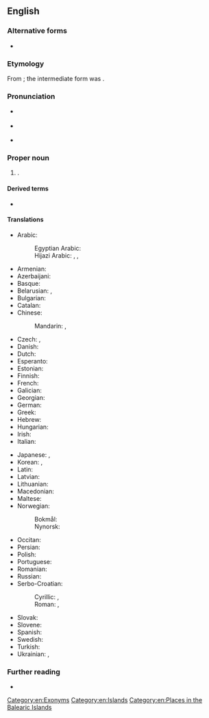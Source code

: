 ==English==

===Alternative forms===
* {{alter|en|Mallorca}}

===Etymology===
From {{bor|en|la|[[īnsula]] [[maior]]|t=larger island}}; the intermediate form was {{m|la||*Maiōrica}}.

===Pronunciation===
* {{a|GA}} {{IPA|en|/məˈjɔɹ.kə/|/məˈd͡ʒɔɹ.kə/}}
* {{a|RP}} {{IPA|en|/məˈjɔː.kə/|/məˈd͡ʒɔː.kə/}}
* {{audio|en|LL-Q1860 (eng)-Vealhurl-Majorca.wav|Audio (UK)}}

===Proper noun===
{{en-proper noun}}

# {{place|en|An <<island>> in the <<sea/Mediterranean>>; largest of the <<autonomous community/Balearic Islands>>}}.
#: {{cot|en|Formentera|Ibiza|Minorca}}

====Derived terms====
* {{l|en|Majorcan}}

====Translations====
{{trans-top|island}}
* Arabic: {{t|ar|مَيُورْقَة|f}}
*: Egyptian Arabic: {{t|arz|مايوركا|f|tr=mayurka|sc=Arab}}
*: Hijazi Arabic: {{t|acw|ميورقة|f|tr=mayōrga}}, {{t|acw|ميوركا|f|tr=mayōrka}}, {{t|acw|مايوركا|f|tr=māyōrka}} {{qualifier|common spelling}}
* Armenian: {{t|hy|Մալյորկա}}
* Azerbaijani: {{t|az|Malyorka}}
* Basque: {{t|eu|Mallorca}}
* Belarusian: {{t|be|Мальёрка|f}}, {{t|be|Маёрка|f}}
* Bulgarian: {{t|bg|Майорка|f}}
* Catalan: {{t+|ca|Mallorca|f}}
* Chinese:
*: Mandarin: {{t|cmn|馬略卡島|sc=Hani}}, {{t|cmn|马略卡岛|tr=Mǎ'èkǎ dǎo|sc=Hani}}
* Czech: {{t+|cs|Mallorca|f}}, {{t|cs|Malorka|f}}
* Danish: {{t|da|Mallorca}}
* Dutch: {{t|nl|Majorca}}
* Esperanto: {{t|eo|Majorko}}
* Estonian: {{t|et|Mallorca}}
* Finnish: {{t+|fi|Mallorca}}
* French: {{t+|fr|Majorque|f}}
* Galician: {{t+|gl|Mallorca|f}}
* Georgian: {{t|ka|მალიორკა}}
* German: {{t+|de|Mallorca|n}}
* Greek: {{t|el|Μαγιόρκα}}
* Hebrew: {{t|he|מיורקה|f}}
* Hungarian: {{t|hu|Mallorca}}
* Irish: {{t|ga|Mallarca|m}}
* Italian: {{t+|it|Maiorca|f}}
{{trans-mid}}
* Japanese: {{t|ja|マジョルカ島|tr=Majoruka-tō}}, {{t|ja|マヨルカ島|tr=Mayoruka-tō}}
* Korean: {{t|ko|^마조르카}}, {{t|ko|^마요르카}}
* Latin: {{t|la|Balearis Maior}}
* Latvian: {{t|lv|Maļorka|f}}
* Lithuanian: {{t|lt|Maljorka|f}}
* Macedonian: {{t|mk|Мајо́рка|f}}
* Maltese: {{t|mt|Majorka}}
* Norwegian:
*: Bokmål: {{t|nb|Mallorca|f}}
*: Nynorsk: {{t|nn|Mallorca|f}}
* Occitan: {{t|oc|Malhòrca|f}}
* Persian: {{t|fa|مایورکا|tr=mâyurkâ}}
* Polish: {{t+|pl|Majorka|f}}
* Portuguese: {{t+|pt|Maiorca|f}}
* Romanian: {{t|ro|Mallorca|f}}
* Russian: {{t|ru|Майо́рка|f}}
* Serbo-Croatian:
*: Cyrillic: {{t|sh|Маљорка|f}}, {{t|sh|Мајорка|f}}
*: Roman: {{t|sh|Maljorka|f}}, {{t|sh|Mallorca|f}}
* Slovak: {{t|sk|Malorka|f}}
* Slovene: {{t|sl|Majorka|f}}
* Spanish: {{t+|es|Mallorca|f}}
* Swedish: {{t+|sv|Mallorca}}
* Turkish: {{t|tr|Mayorka}}
* Ukrainian: {{t|uk|Мальо́рка|f}}, {{t+|uk|Майо́рка|f}}
{{trans-bottom}}

===Further reading===
* {{pedia|Mallorca}}

[[Category:en:Exonyms]]
[[Category:en:Islands]]
[[Category:en:Places in the Balearic Islands]]